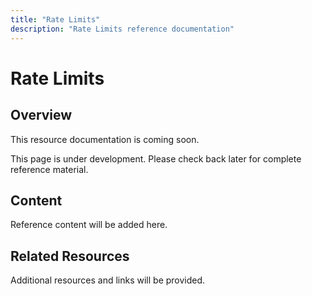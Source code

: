 ```yaml
---
title: "Rate Limits"
description: "Rate Limits reference documentation"
---
```


# Rate Limits

## Overview

This resource documentation is coming soon.

<Info>
This page is under development. Please check back later for complete reference material.
</Info>

## Content

Reference content will be added here.

## Related Resources

Additional resources and links will be provided.
